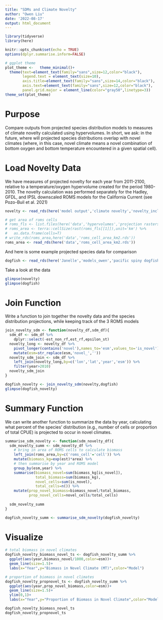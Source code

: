 ```yaml
---
title: "SDMs and Climate Novelty"
author: "Owen Liu"
date: '2022-08-17'
output: html_document
---
```

```r
library(tidyverse)
library(here)

knitr::opts_chunk$set(echo = TRUE)
options(dplyr.summarise.inform=FALSE)
```

```r
# ggplot theme
plot_theme <-   theme_minimal()+
  theme(text=element_text(family="sans",size=12,color="black"),
        legend.text = element_text(size=10),
        axis.title=element_text(family="sans",size=14,color="black"),
        axis.text=element_text(family="sans",size=12,color="black"),
        panel.grid.major = element_line(color="gray50",linetype=3))
theme_set(plot_theme)
```

# Purpose

Compare outputs from projected species distribution models to measures of climate novelty calculated using hypervolumes. In short, we ask: in the future, where will projected species distributions overlap with novel climates (where, in this case, novel climate means a novel combination of bottom oxygen and bottom temperature encountered in a given spatial cell).

# Load Novelty Data

We have measures of projected novelty for each year from 2011-2100, relative to a temperature/oxygen hypervolume created for the period 1980-2010. The novelty calculation was performed separately for the Hadley, GFDL, and IPSL downscaled ROMS models for the California Current (see Pozo-Buil et al. 2021)

```r
novelty <- read_rds(here('model output','climate novelty','novelty_inclusion_3esms.rds'))
```

```r
# get area of roms cells
# roms_fls <- list.files(here('data','hypervolumes','projection rasters'),full.names=T)
# roms_area <- terra::cellSize(rast(roms_fls[[1]]),unit='km') %>% 
#   as.data.frame(cells=T)
# write_rds(roms_area,here('data','roms_cell_area_km2.rds'))
roms_area <- read_rds(here('data','roms_cell_area_km2.rds'))
```

And here is some example projected species data for comparison

```r
dogfish <- read_rds(here('Janelle','models_owen','pacific spiny dogfish','projection_3ESMS.rds'))
```

Take a look at the data
```r
glimpse(novelty)
glimpse(dogfish)
```

# Join Function

Write a function to join together the novelty data and the species distribution projections, while keeping track of the 3 ROMS models

```r
join_novelty_sdm <- function(novelty_df,sdm_df){
  sdm_df <- sdm_df %>% 
    dplyr::select(-est_non_rf,est_rf,epsilon_st)
  novelty_long <- novelty_df %>% 
    pivot_longer(contains('novel'),names_to='esm',values_to='is_novel') %>% 
    mutate(esm=str_replace(esm,'novel_',''))
  novelty_sdm_join <- sdm_df %>% 
    left_join(novelty_long,by=c('lon','lat','year','esm')) %>% 
    filter(year>2010)
  novelty_sdm_join
}
```

```r
dogfish_novelty <- join_novelty_sdm(novelty,dogfish)
glimpse(dogfish_novelty)
```

# Summary Function

We can write another function to summarize the data by year, calculating what percent of the species' distribution (e.g., number of cells or proportion of total CPUE) is projected to occur in novel climates.

```r
summarise_sdm_novelty <- function(sdm_novelty_df){
  sdm_novelty_summ <- sdm_novelty_df %>% 
    # bring in area of ROMS cells to calculate biomass
    left_join(roms_area,by=c('roms_cell'='cell')) %>% 
    mutate(biomass_kg=exp(est)*area) %>% 
    # then summarise by year and ROMS model
    group_by(esm,year) %>% 
    summarise(biomass_novel=sum(biomass_kg[is_novel]),
              total_biomass=sum(biomass_kg),
              novel_cells=sum(is_novel),
              total_cells=n()) %>% 
    mutate(prop_novel_biomass=biomass_novel/total_biomass,
           prop_novel_cells=novel_cells/total_cells)
  
  sdm_novelty_summ
}
```

```r
dogfish_novelty_summ <- summarise_sdm_novelty(dogfish_novelty)
```

# Visualize

```r
# total biomass in novel climates
dogfish_novelty_biomass_novel_ts <- dogfish_novelty_summ %>% 
  ggplot(aes(year,biomass_novel/1000,color=esm))+
  geom_line(size=1.5)+
  labs(x="Year",y="Biomass in Novel Climate (MT)",color="Model")

# proportion of biomass in novel climates
dogfish_novelty_propnovel_ts <- dogfish_novelty_summ %>% 
  ggplot(aes(year,prop_novel_biomass,color=esm))+
  geom_line(size=1.5)+
  ylim(0,1)+
  labs(x="Year",y="Proportion of Biomass in Novel Climate",color="Model")

dogfish_novelty_biomass_novel_ts
dogfish_novelty_propnovel_ts
```



